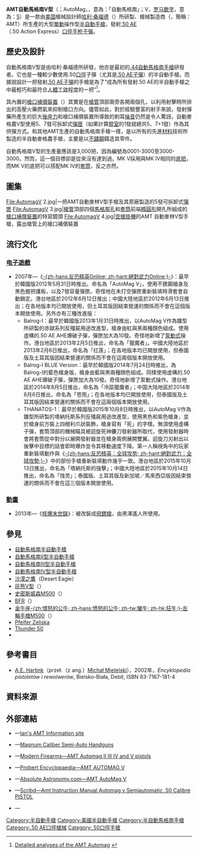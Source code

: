 {{noteTA
|G1=軍事
|G2=長度單位
|G3=Firearms
}}
{{Infobox Weapon
|name= 自動麥格農V型半自動手槍<br />{{Lang|en|AMT AutoMag V}}<ref>[http://www.glossover.co.uk/amt/pdf/AutoMagVManual.pdf AMT Automag V Owners Manual] {{webarchive|url=https://web.archive.org/web/20070118104818/http://www.glossover.co.uk/amt/pdf/AutoMagVManual.pdf |date=2007-01-18 }}</ref>
|image= File:AutomagV.jpg
|image_size= 300px
|caption= 一把AMT自動馬格南V型手槍及其原廠製造的5發可拆卸式[[彈匣|彈匣]]以及.50 AE子彈
|origin= {{flagcountry|United States}}
|type= [[半自動手槍|半自動手槍]]
<!-- Type selection -->
|is_ranged= yes
|is_bladed= 
|is_explosive= 
|is_artillery= 
|is_vehicle= 
|is_missile= 
|is_UK= 
<!-- Service history -->
|service= 
|used_by= 
|wars= 
<!-- Production history -->
|designer= [[哈利·桑福德|哈利·桑福德]]（Harry Sanford）
|design_date= 
|manufacturer= <div class="NavFrame collapsed" style="color: black; background-color: #FFFFFF; margin: 0 auto; padding: 0 10px; text-align: left;"><div class="NavHead" style="background-color: #FFFFFF; margin: 0 auto; padding: 0 10px; font-weight:normal;"></div><div class="NavContent" style="background-color: #FFFFFF; margin: 0 auto; padding: 0 10px;">
* {{Link-en|阿卡迪亞機器及工具公司|Arcadia Machine & Tool}}（Arcadia Machine and Tool，AMT）
* [[高標手槍製造公司|高標手槍製造公司]]（High Standard）
</div>
</div>
|unit_cost= 
|production_date= 1993—1996年，2004年—
|number= 
|variants=  
<!-- General specifications -->
|spec_label= 
|weight= 空槍：1.31[[千克|千克]]（46.21[[盎司|盎司]]，2.89[[磅|磅]]）
|length= 273[[毫米|毫米]]（10.75[[英寸|英寸]]）
|part_length= 167毫米（6.57英吋）
|width= 35毫米（1.38英吋）
|height= 
|diameter= 
|crew= 
<!-- Ranged weapon specifications --> 
|cartridge= [[.50_AE|.50 AE]]（.50 Action Express）
|caliber= 12.7毫米（.50英吋）
|barrels= 1根，[[膛線|線膛]]，頂部兩旁各開兩個孔作為[[砲口制動器|槍口補償裝置]]
|action= <div class="NavFrame collapsed" style="color: black; background-color: #FFFFFF; margin: 0 auto; padding: 0 10px; text-align: left;"><div class="NavHead" style="background-color: #FFFFFF; margin: 0 auto; padding: 0 10px; font-weight:normal;"></div><div class="NavContent" style="background-color: #FFFFFF; margin: 0 auto; padding: 0 10px;">
* [[後座作用|槍管短行程後座作用]]
* [[扳机|單動操作扳機]]
</div>
</div>
|mode= {{Link-en|半自動槍械|Semi-automatic firearm|半自動}}
|rate= 
|velocity= 
|range= 大約50[[米_(单位)|公尺]]（54.68[[码|码]]，164.04[[英尺|英尺]]）
|max_range= 
|feed= 5、7發可拆卸式[[彈匣|彈匣]]
|sights= [[機械瞄具|機械瞄具]]：金屬缺口式後[[照門|照門]]及刀片式前[[照準器|準星]]（可調整）
<!-- 火炮規格 -->
|breech= 
|recoil= 
|carriage= 
|elevation= 
|traverse= 
<!-- 刃器規格 -->
|blade_type= 
|hilt_type= 
|sheath_type= 
|head_type= 
|haft_type= 
<!-- 爆炸物內填炸藥規格 --> 
|filling= 
|filling_weight= 
|detonation= 
|yield= 
<!-- 車輛/飛彈 規格 -->
|armour= 
|primary_armament= 
|secondary_armament= 
|engine= 
|engine_power= 
|transmission= 
|payload_capacity= 
|fuel_capacity= 
|pw_ratio= 
|suspension= 
|clearance= 
|vehicle_range= 
|speed= 
|guidance= 
|steering= 
<!-- missiles only -->
|wingspan= 
|propellant= 
|ceiling= 
|altitude= 
|depth= 
|boost= 
|accuracy= 
|launch_platform= 
|transport= 
}}

'''AMT自動馬格南V型'''（{{Lang-en|AMT AutoMag V}}；AutoMag，{{Lang-en|Automatic Magnum}}，意為：「自動馬格南」；V，[[罗马数字|罗马数字]]，意為：[[5|5]]）是一款由[[美国|美国]]槍械設計師[[哈利·桑福德|哈利·桑福德]]（{{Lang-en|Harry Sanford}}）所研製、槍械製造商{{Link-en|阿卡迪亞機器及工具公司|Arcadia Machine & Tool}}（{{Lang-en|Arcadia Machine and Tool}}，簡稱：AMT）所生產的大型[[扳機|單動]]操作型[[半自動手槍|半自動手槍]]，發射[[.50_AE|.50 AE]]（.50 Action Express）[[口徑|口徑]][[手枪|手枪]][[子彈|子彈]]。

== 歷史及設計 ==
自動馬格南V型是由哈利·桑福德所研發，他亦是最初的[[自動麥林手槍|.44自動馬格南手槍]]研發者。它也是一種較少數使用.50[[口徑|口徑]]子彈（尤其是[[.50_AE|.50 AE]][[子彈|子彈]]）的半自動手槍。而據說設計一把發射[[.50_AE|.50 AE]][[子彈|子彈]]的手槍是為了“成為所有發射.50 AE的半自動手槍之中最輕巧和最符合[[人因工程学|人體工效]]程度的一把”<ref>[http://www.kitsune.addr.com/Firearms/Auto-Pistols/AMT_Automag_V.htm Detailed analyses of the AMT Automag] {{Wayback|url=http://www.kitsune.addr.com/Firearms/Auto-Pistols/AMT_Automag_V.htm |date=20141111155701 }}</ref>。

其內置的[[槍口|槍口]][[砲口制動器|補償裝置]]（{{Lang-en|Compensated}}）其實是在[[槍管|槍管]]頂部兩旁各開兩個孔，以利用射擊時所排出的高壓火藥燃氣來抑制槍口方向。儘管如此，對於經驗豐富的射手來說，發射彈藥所產生的巨大[[後座力|後座力]]和槍口補償裝置所導致的剌耳[[噪声|噪音]]仍然是令人驚訝。自動麥格農V型使用5、7發可拆卸式[[彈匣|彈匣]]（如果計算[[膛室|膛室]]的1發就總共5、7+1發）作為其供彈方式。和其他AMT生產的自動馬格南手槍一樣，是以所有的先進[[材料|材料]]技術所製造的半自動麥格農手槍，主要是以[[不鏽鋼|不鏽鋼]]鑄造其零件。

自動馬格南V型的生產量應該是3,000把，因為編號為0001-3000至3000-3000。然而，這一個目標卻是從來沒有達到過。MK V採用與MK IV相同的[[机匣|底把]]，而MK V的底把可以搭配MK IV的[[手槍套筒|套筒]]，反之亦然。

== 圖集 ==
<gallery>
File:AutomagV 2.jpg|一把AMT自動麥林V型手槍及其原廠製造的5發可拆卸式[[彈匣|彈匣]]
File:AutomagV 3.jpg|[[槍管|槍管]]頂部四個[[馬格那孔|馬格那孔]]和[[手槍套筒|套筒]]前端[[椭圆|橢圓形]]開孔所組成的[[砲口制動器|槍口補償裝置]]的特寫鏡頭
File:AutomagV 4.jpg|[[空槍掛機|空槍掛機]]的AMT 自動麥林V型手槍，露出槍管上的槍口補償裝置
</gallery>

== 流行文化 ==
=== [[电子遊戲|电子遊戲]] ===
* 2007年—《[[絕對武力Online|-{zh-hans:反恐精英Online; zh-hant:絕對武力Online;}-]]》：最早於韓國版2012年5月31日時推出。命名為「AutoMag Ⅴ」，使用不銹鋼槍身及黑色握把護板，以及7發容量彈匣。奇怪地在未打空彈匣重新裝填時滑套會自動鎖定。港台地區於2012年6月12日推出；中國大陸地區於2012年6月13日推出；在各地版本均已開放使用，但土耳其版因結束營運的關係而不會在這個版本開放使用。另外亦有三種改進版：
** Balrog-I：最早於韓國版2013年1月31日時推出，以AutoMag Ⅴ作為雛型所研製的赤獄系列反殭屍用途改進型，槍身由紅與黑兩種顏色組成。使用虛構的.50 AE AHE爆破子彈，彈匣加大為10發。奇怪地新增了[[泵動式|泵動式]]操作。港台地區於2013年2月5日推出，命名為「獵魔者」。中國大陸地區於2013年2月6日推出，命名為「红莲」；在各地版本均已開放使用，但泰國版及土耳其版因結束營運的關係而不會在這兩個版本開放使用。
** Balrog-I BLUE Version：最早於韓國版2014年7月24日時推出，為Balrog-I的藍色槍身版，槍身由藍與黑兩種顏色組成。同樣使用虛構的.50 AE AHE爆破子彈，彈匣加大為10發。奇怪地新增了泵動式操作。港台地區於2014年8月5日推出，命名為「冷燄獵魔者」；中国大陆地區於2014年8月6日推出，命名為「苍雨」；在各地版本均已開放使用，但泰國版及土耳其版因結束營運的關係而不會在這兩個版本開放使用。
** THANATOS-1：最早於韓國版2015年10月8日時推出，以AutoMag Ⅴ作為雛型所研製的塔納托斯系列反殭屍用途改進型，使用黑色和紫色槍身，並於槍身前方裝上四根利爪狀裝飾，槍身寫有「死」的字樣。無須使用虛構子彈，套筒頂部的機械瞄具被迴旋死神鐮刀發射器所取代，使用發射器時會將套筒從中對分以展開發射器並在槍身兩側展開雙翼。迴旋刀刃射出以後擊中目標的話會即時爆炸並令其移動速度下降。第一人稱視角中的玩家重新裝填動作與《[[反恐精英：全球攻勢|-{zh-hans:反恐精英：全球攻势; zh-hant:絕對武力：全球攻勢;}-]]》中的部份手槍重新裝填動作幾乎一致。港台地區於2015年10月13日推出，命名為「塔納托斯的強擊」；中國大陸地區於2015年10月14日推出，命名為「蚀灵」；泰國版、土耳其版及新加坡／馬來西亞版因結束營運的關係而不會在這三個版本開放使用。

=== [[動畫|動畫]] ===
* 2013年—《[[核爆末世錄|核爆末世錄]]》：被改裝成[[飛鏢槍|飛鏢槍]]，由黑澤遙人所使用。

== 參見 ==
* [[自動麥林手槍|自動馬格南半自動手槍]]
* [[自動馬格南II型半自動手槍|自動馬格南II型半自動手槍]]
* [[自動馬格南III型半自動手槍|自動馬格南III型半自動手槍]]
* [[自動馬格南IV型半自動手槍|自動馬格南IV型半自動手槍]]
* [[沙漠之鷹手槍|沙漠之鷹]]（Desert Eagle）
* [[灰熊溫徹斯特馬格南半自動手槍|灰熊V型]]（{{Lang|en|Grizzly Mark V}}）
* [[史密斯威森M500左輪手槍|史密斯威森M500]]（{{Lang|en|Smith & Wesson Model 500}}）
* [[BFR左輪手槍|BFR]]（{{Lang|en|Biggest Finest Revolver}}）
* [[金牛座憤怒的公牛左輪手槍|金牛座-{zh:憤怒的公牛; zh-hans:愤怒的公牛; zh-tw:蠻牛; zh-hk:狂牛;}-左輪手槍M500]]（{{Lang|en|Raging Bull Model 500}}）
* [[Pfeifer_Zeliska左輪手槍|Pfeifer Zeliska]]
* [[Thunder_50手槍|Thunder 50]]
* {{Link-en|.50口徑手槍|.50 caliber handguns}}

== 參考書目 ==
* [[A.E._Hartink|A.E. Hartink]]（przeł.（z ang.）[[Michał_Mietelski|Michał Mietelski]]），2002年，''Encyklopedia pistoletów i rewolwerów'', Bielsko-Biała, Debit, ISBN 83-7167-181-4

== 資料來源 ==
<div class="references-small">
<references />
</div>

== 外部連結 ==
{{Commons and category|AMT AutoMag V|自動馬格南V型手槍|AMT AutoMag V}}
* {{en icon}}—[https://web.archive.org/web/20090615170241/http://www.glossover.co.uk/amt/AutoMagV/ Ian's AMT Information site]
* {{en icon}}—[http://www.zvis.com/dep/mgnrv/mgr.php?b Magnum Caliber Semi-Auto Handguns]
* {{en icon}}—[http://world.guns.ru/handguns/hg/usa/amt-automag-ii-v-e.html Modern Firearms—AMT Automag II III IV and V pistols]
* {{en icon}}—[https://web.archive.org/web/20100624185417/http://www.probertencyclopaedia.com/cgi-bin/res.pl?keyword=AMT+Automag+V&offset=0 Probert Encyclopaedia—AMT AUTOMAG V]
* {{en icon}}—[http://www.absoluteastronomy.com/topics/AMT_AutoMag_V Absolute Astronomy.com—AMT AutoMag V]
* {{en icon}}—[http://www.scribd.com/doc/12404593/Amt-Instruction-Manual-Automag-v-Semiautomatic-50-Calibre-PISTOL Scribd—Amt Instruction Manual Automag v Semiautomatic .50 Calibre PISTOL]{{dead link|date=2018年4月 |bot=InternetArchiveBot |fix-attempted=yes }}
* {{en icon}}—{{YouTube|iHYrQXTK0gg|Video of operation—AutoMag V 25 Jan 2008}}

[[Category:半自動手槍|Category:半自動手槍]]
[[Category:美國半自動手槍|Category:美國半自動手槍]]
[[Category:半自動馬格南手槍|Category:半自動馬格南手槍]]
[[Category:.50_AE口徑槍械|Category:.50 AE口徑槍械]]
[[Category:.50口徑手槍|Category:.50口徑手槍]]